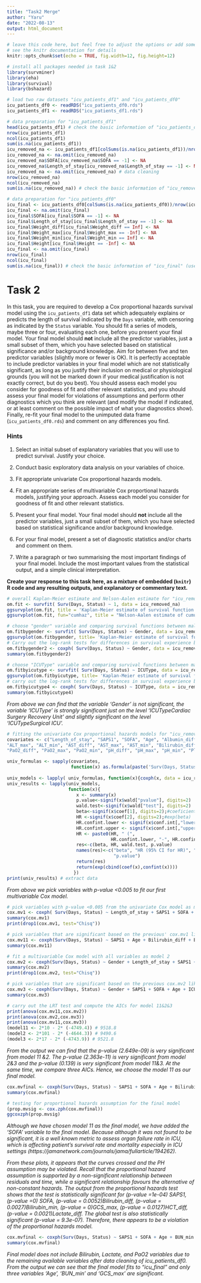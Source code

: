 ```yaml
---
title: "Task2 Merge"
author: "Yaru"
date: "2022-08-13"
output: html_document
---
```


```r
# leave this code here, but feel free to adjust the options or add some more
# see the knitr documentation for details
knitr::opts_chunk$set(echo = TRUE, fig.width=12, fig.height=12)

# install all packages needed in task 1&2
library(survminer)
library(eha)
library(survival)
library(bshazard)
```


```r
# load two raw datasets "icu_patients_df1" and "icu_patients_df0"
icu_patients_df0 <- readRDS("icu_patients_df0.rds")
icu_patients_df1 <- readRDS("icu_patients_df1.rds")

# data preparation for "icu_patients_df1"
head(icu_patients_df1) # check the basic information of "icu_patients_df1"
nrow(icu_patients_df1)
ncol(icu_patients_df1) 
sum(is.na(icu_patients_df1)) 
icu_removed_na <- icu_patients_df1[colSums(is.na(icu_patients_df1))/nrow(icu_patients_df1) < .2]
icu_removed_na <- na.omit(icu_removed_na)
icu_removed_na$SOFA[icu_removed_na$SOFA == -1] <- NA 
icu_removed_na$Length_of_stay[icu_removed_na$Length_of_stay == -1] <- NA 
icu_removed_na <- na.omit(icu_removed_na) # data cleaning 
nrow(icu_removed_na)
ncol(icu_removed_na)
sum(is.na(icu_removed_na)) # check the basic information of "icu_removed_na" 

# data preparation for "icu_patients_df0"
icu_final <- icu_patients_df0[colSums(is.na(icu_patients_df0))/nrow(icu_patients_df0) < .2]
icu_final <- na.omit(icu_final)
icu_final$SOFA[icu_final$SOFA == -1] <- NA 
icu_final$Length_of_stay[icu_final$Length_of_stay == -1] <- NA 
icu_final$Weight_diff[icu_final$Weight_diff == Inf] <- NA
icu_final$Weight_max[icu_final$Weight_max == -Inf] <- NA
icu_final$Weight_min[icu_final$Weight_min == Inf] <- NA
icu_final$Height[icu_final$Height == -Inf] <- NA
icu_final <- na.omit(icu_final)
nrow(icu_final)
ncol(icu_final) 
sum(is.na(icu_final)) # check the basic information of "icu_final" (use for survival analysis)
```

# Task 2

In this task, you are required to develop a Cox proportional hazards survival model using the `icu_patients_df1` data set which adequately explains or predicts the length of survival indicated by the `Days` variable, with censoring as indicated by the `Status` variable.  You should fit a series of models, maybe three or four, evaluating each one, before you present your final model. Your final model should **not** include all the predictor variables, just a small subset of them, which you have selected based on statistical significance and/or background knowledge. Aim for between five and ten predictor variables (slightly more or fewer is OK). It is perfectly acceptable to include predictor variables in your final model which are not statistically significant, as long as you justify their inclusion on medical or physiological grounds (you will not be marked down if your medical justification is not exactly correct, but do you best). You should assess each model you consider for goodness of fit and other relevant statistics, and you should assess your final model for violations of assumptions and perform other diagnostics which you think are relevant (and modify the model if indicated, or at least comment on the possible impact of what your diagnostics show). Finally, re-fit your final model to the unimputed data frame (`icu_patients_df0.rds`) and comment on any differences you find.

### Hints

1. Select an initial subset of explanatory variables that you will use to predict survival. Justify your choice.

2. Conduct basic exploratory data analysis on your variables of choice.

3. Fit appropriate univariate Cox proportional hazards models.

4. Fit an appropriate series of multivariable Cox proportional hazards models, justifying your approach. Assess each model you consider for goodness of fit and other relevant statistics.

5. Present your final model. Your final model should **not** include all the predictor variables, just a small subset of them, which you have selected based on statistical significance and/or background knowledge.

6. For your final model, present a set of diagnostic statistics and/or charts and comment on them. 

7. Write a paragraph or two summarising the most important findings of your final model. Include the most important values from the statistical output, and a simple clinical interpretation. 

**Create your response to this task here, as a mixture of embedded (`knitr`) R code and any resulting outputs, and explanatory or commentary text.** 

```r
# overall Kaplan-Meier estimate and Nelson-Aalen estimate for "icu_removed_na"
om.fit <- survfit( Surv(Days, Status) ~ 1, data = icu_removed_na) 
ggsurvplot(om.fit, title = 'Kaplan-Meier estimate of survival function')
ggsurvplot(om.fit, fun="cumhaz", title = "Nelson-Aalen estimate of cumulative hazard function")

# choose "gender" variable and comparing survival functions between male and female
om.fitbygender <- survfit( Surv(Days, Status) ~ Gender, data = icu_removed_na) 
ggsurvplot(om.fitbygender, title= 'Kaplan-Meier estimate of survival function for Gender') 
# Carry out the log-rank tests for differences in survival experience by gender
om.fitbygender2 <- coxph( Surv(Days, Status) ~ Gender, data = icu_removed_na) 
summary(om.fitbygender2)

# choose "ICUType" variable and comparing survival functions between male and female
om.fitbyicutype <- survfit( Surv(Days, Status) ~ ICUType, data = icu_removed_na) 
ggsurvplot(om.fitbyicutype, title= 'Kaplan-Meier estimate of survival function for ICUType') 
# carry out the log-rank tests for differences in survival experience by icutype
om.fitbyicutype4 <- coxph( Surv(Days, Status) ~ ICUType, data = icu_removed_na) 
summary(om.fitbyicutype4)
```
_From above we can find that the variable 'Gender' is not significant, the variable 'ICUType' is strongly significant just on the level 'ICUTypeCardiac Surgery Recovery Unit' and slightly significant on the level 'ICUTypeSurgical ICU'._

```r
# fitting the univariate Cox proportional hazards models for "icu_removed_na"
covariates <- c("Length_of_stay", "SAPS1", "SOFA", "Age", "Albumin_diff", "Albumin_max", "Albumin_min", "ALP_diff", "ALP_max", "ALP_min", "ALT_diff", 
"ALT_max", "ALT_min", "AST_diff", "AST_max", "AST_min", "Bilirubin_diff", "Bilirubin_max", "Bilirubin_min", "BUN_diff", "BUN_max", "BUN_min", "Cholesterol_diff", "Cholesterol_max", "Cholesterol_min", "Creatinine_diff", "Creatinine_max", "Creatinine_min", "FiO2_diff", "FiO2_max", "FiO2_min", "GCS_diff", "GCS_max", "GCS_min", "Gender", "Glucose_diff", "Glucose_max", "Glucose_min", "HCO3_diff", "HCO3_max", "HCO3_min", "HCT_diff", "HCT_max", "HCT_min", "HR_diff", "HR_max", "HR_min", "ICUType", "K_diff", "K_max", "K_min", "Lactate_diff", "Lactate_max", "Lactate_min", "MAP_diff", "MAP_max", "MAP_min", "Mg_diff", "Mg_max", "Mg_min", "Na_diff", "Na_max", "Na_min", "PaCO2_diff", "PaCO2_max", "PaCO2_min",
"PaO2_diff", "PaO2_max", "PaO2_min", "pH_diff", "pH_max", "pH_min", "Platelets_diff", "Platelets_max", "Platelets_min", "RespRate_diff", "RespRate_max", "RespRate_min", "SaO2_diff", "SaO2_max", "SaO2_min", "Temp_diff", "Temp_max", "Temp_min", "TroponinI_diff", "TroponinI_max", "TroponinI_min", "TroponinT_diff", "TroponinT_max", "TroponinT_min", "Urine_diff", "Urine_max", "Urine_min", "WBC_diff", "WBC_max", "WBC_min", "Weight_diff", "Weight_max","Weight_min")

univ_formulas <- sapply(covariates,
                        function(x) as.formula(paste('Surv(Days, Status)~', x)))
                        
univ_models <- lapply( univ_formulas, function(x){coxph(x, data = icu_removed_na)})
univ_results <- lapply(univ_models,
                       function(x){ 
                          x <- summary(x)
                          p.value<-signif(x$wald["pvalue"], digits=2)
                          wald.test<-signif(x$wald["test"], digits=2)
                          beta<-signif(x$coef[1], digits=2);#coeficient beta
                          HR <-signif(x$coef[2], digits=2);#exp(beta)
                          HR.confint.lower <- signif(x$conf.int[,"lower .95"], 2)
                          HR.confint.upper <- signif(x$conf.int[,"upper .95"],2)
                          HR <- paste0(HR, " (", 
                                       HR.confint.lower, "-", HR.confint.upper, ")")
                          res<-c(beta, HR, wald.test, p.value)
                          names(res)<-c("beta", "HR (95% CI for HR)", "wald.test", 
                                        "p.value")
                          return(res)
                          return(exp(cbind(coef(x),confint(x))))
                         })
print(univ_results) # extract data 
```
_From above we pick variables with p-value <0.005 to fit our first multivariable Cox model._

```r
# pick variables with p-value <0.005 from the univariate Cox model as model 1
cox.mv1 <- coxph( Surv(Days, Status) ~ Length_of_stay + SAPS1 + SOFA + Age + Albumin_max + Albumin_min + ALP_max + ALP_min + AST_diff + AST_max + AST_min + Bilirubin_diff + Bilirubin_max + Bilirubin_min + BUN_diff + BUN_max + BUN_min + Cholesterol_max + Creatinine_diff + Creatinine_max + Creatinine_min + FiO2_diff + FiO2_max + GCS_diff + GCS_max + Glucose_diff + Glucose_max + HCO3_diff + HCT_diff + HCT_max + HR_diff + Lactate_diff + Lactate_max + Lactate_min + Na_diff + PaCO2_diff + PaO2_diff + PaO2_max + pH_diff + pH_min + RespRate_max + RespRate_min + Temp_max + Urine_diff + Urine_max + Urine_min + WBC_diff + Weight_max + Weight_min, data = icu_removed_na) 
summary(cox.mv1)
print(drop1(cox.mv1, test="Chisq"))

# pick variables that are significant based on the previous' cox.mv1 likelihood ratio test as model 11
cox.mv11 <- coxph(Surv(Days, Status) ~ SAPS1 + Age + Bilirubin_diff + Bilirubin_min + BUN_min + GCS_max + HCT_diff + Lactate_diff + PaO2_max + Weight_max, data = icu_removed_na)
summary(cox.mv11)

# fit a multivariable Cox model with all variables as model 2
cox.mv2 <- coxph(Surv(Days, Status) ~ Gender + Length_of_stay + SAPS1 + SOFA + Age + ICUType + Urine_diff + Lactate_diff + HR_diff + Bilirubin_diff + Albumin_diff + Albumin_max + Albumin_min + ALP_max + ALP_min + ALT_max + ALT_min + AST_max + AST_min + Bilirubin_max + Bilirubin_min + BUN_max + BUN_min + Cholesterol_max + Cholesterol_min + Creatinine_max + Creatinine_min + FiO2_max + FiO2_min + GCS_max + GCS_min + Glucose_max + Glucose_min + HCO3_max + HCO3_min + HCT_max + HCT_min + HR_max + HR_min + K_max + K_min + Lactate_max + Lactate_min + MAP_max + MAP_min +  Mg_max + Mg_min + Na_max + Na_min + PaCO2_max + PaCO2_min + PaO2_max + PaO2_min + pH_max + pH_min + Platelets_max + Platelets_min + RespRate_max + RespRate_min + SaO2_max + SaO2_min + Temp_max + Temp_min + TroponinI_max + TroponinI_min + TroponinT_max + TroponinT_min + Urine_max + Urine_min + WBC_max + WBC_min + Weight_max + Weight_min + Albumin_diff + ALP_diff + ALT_diff + AST_diff  + Bilirubin_diff + BUN_diff + Cholesterol_diff + Creatinine_diff + FiO2_diff + GCS_diff + Glucose_diff + HCO3_diff + HCT_diff + HR_diff + K_diff + Lactate_diff + MAP_diff + Mg_diff + Na_diff + PaCO2_diff + PaO2_diff+  Platelets_diff + pH_diff + RespRate_diff + SaO2_diff + Temp_diff + TroponinI_diff + TroponinT_diff + Urine_diff + WBC_diff + Weight_diff, data = icu_removed_na)
summary(cox.mv2)
print(drop1(cox.mv2, test="Chisq"))

# pick variables that are significant based on the previous cox.mv2 likelihood ratio test as model 3
cox.mv3 <- coxph(Surv(Days, Status) ~ Gender + SAPS1 + SOFA + Age + ICUType + Lactate_diff + Bilirubin_diff + GCS_min + HR_min + Mg_max + Platelets_max + Platelets_min + Weight_max + WBC_diff + Weight_diff, data = icu_removed_na)
summary(cox.mv3)

# carry out the LRT test and compute the AICs for model 11&2&3
print(anova(cox.mv11,cox.mv2))
print(anova(cox.mv2,cox.mv3))
print(anova(cox.mv11,cox.mv3))
(model11 <- 2*10 - 2* (-4749.4)) # 9518.8
(model2 <- 2*101 - 2* (-4644.3)) # 9490.6
(model3 <- 2*17 - 2* (-4743.9)) # 9521.8

```
_From the output we can find that the p-value (2.649e-09) is very significant from model 11 &2. The p-value (2.363e-11) is very significant from model 2&3 and the p-value (0.139) is very significant from model 11&3. At the same time, we compare three AICs. Hence, we choose the model 11 as our final model._

```r
cox.mvfinal <- coxph(Surv(Days, Status) ~ SAPS1 + SOFA + Age + Bilirubin_diff + Bilirubin_min + BUN_min + GCS_max + HCT_diff + Lactate_diff + PaO2_max + Weight_max, data = icu_removed_na)
summary(cox.mvfinal)

# testing for proportional hazards assumption for the final model 
(prop.mvsig <- cox.zph(cox.mvfinal))
ggcoxzph(prop.mvsig)

```
_Although we have chosen model 11 as the final model, we have added the 'SOFA' variable to the final model. Because although it was not found to be significant, it is a well known metric to assess organ failure rate in ICU, which is affecting patient's survival rate and mortality especially in ICU settings (https://jamanetwork.com/journals/jama/fullarticle/194262)._

_From these plots, it appears that the curves crossed and the PH assumption may be violated. Recall that the proportional hazard assumption is supported by a non-significant relationship between residuals and time, while a significant relationship favours the alternative of non-constant hazards. The output from the proportional hazards test shows that the test is statistically significant for (p-value =1e-04) SAPS1, (p-value =0) SOFA, (p-value = 0.0052)Bilirubin_diff, (p-value = 0.0027)Bilirubin_min, (p-value = 0)GCS_max, (p-value = 0.0127)HCT_diff, (p-value = 0.0021)Lactate_diff. The global test is also statistically significant (p-value = 9.3e-07). Therefore, there appears to be a violation of the proportional hazards model._

```r
cox.mvfinal <- coxph(Surv(Days, Status) ~ SAPS1 + SOFA + Age + BUN_min + GCS_max + HCT_diff + Weight_max, data = icu_final)
summary(cox.mvfinal)
```
_Final model does not include Bilirubin, Lactate, and PaO2 variables due to the remaining available variables after data cleaning of icu_patients_df0. From the output we can see that the final model fits to "icu_final" and only three variables 'Age', 'BUN_min' and 'GCS_max' are significant._
